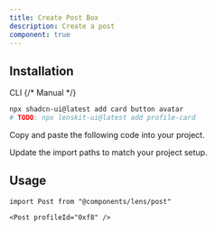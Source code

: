```yaml
---
title: Create Post Box
description: Create a post
component: true
---
```


<ComponentPreview name="create-post-box" />

## Installation

<Tabs defaultValue="cli">

<TabsList>
  <TabsTrigger value="cli">CLI</TabsTrigger>
  {/* <TabsTrigger value="manual">Manual</TabsTrigger> */}
</TabsList>
<TabsContent value="cli">

```bash
npx shadcn-ui@latest add card button avatar
# TODO: npx lenskit-ui@latest add profile-card
```

</TabsContent>

<TabsContent value="manual">

<Steps>

<Step>Copy and paste the following code into your project.</Step>

<ComponentSource name="card" />

<Step>Update the import paths to match your project setup.</Step>

</Steps>

</TabsContent>

</Tabs>

## Usage

```tsx
import Post from "@components/lens/post"
```

```tsx
<Post profileId="0xf8" />
```
